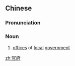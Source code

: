 ==Chinese==
{{zh-forms}}

===Pronunciation===
{{zh-pron
|m=guānfǔ
|cat=n
}}

===Noun===
{{zh-noun}}

# [[office]]s of [[local]] [[government]]

[[zh:官府]]